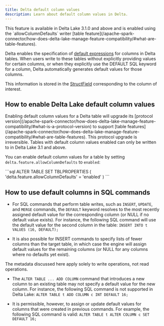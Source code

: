 ```yaml
---
title: Delta default column values
description: Learn about default column values in Delta.
---
```



<Aside type="note">
  This feature is available in Delta Lake 3.1.0 and above and is enabled using
  the `allowColumnDefaults` writer [table
  feature](/apache-spark-connector/how-does-delta-lake-manage-feature-compatibility/#what-are-table-features).
</Aside>

Delta enables the specification of [default expressions](https://github.com/delta-io/delta/blob/master/PROTOCOL.md#default-columns) for columns in Delta tables. When users write to these tables without explicitly providing values for certain columns, or when they explicitly use the DEFAULT SQL keyword for a column, Delta automatically generates default values for those columns.

This information is stored in the [StructField](https://github.com/delta-io/delta/blob/master/PROTOCOL.md#struct-field) corresponding to the column of interest.

## How to enable Delta Lake default column values

<Aside
  type="caution"
  title="Important"
>
  Enabling default column values for a Delta table will upgrade its [protocol
  version](/apache-spark-connector/how-does-delta-lake-manage-feature-compatibility/#what-is-a-protocol-version)
  to support [table
  features](/apache-spark-connector/how-does-delta-lake-manage-feature-compatibility/#what-are-table-features).
  This protocol upgrade is irreversible. Tables with default column values
  enabled can only be written to in Delta Lake 3.1 and above.
</Aside>

You can enable default column values for a table by setting `delta.feature.allowColumnDefaults` to `enabled`:

<Tabs>
  <TabItem label="SQL">
    ```sql
    ALTER TABLE <table_name> SET TBLPROPERTIES (
      'delta.feature.allowColumnDefaults' = 'enabled'
    )
    ```
  </TabItem>
</Tabs>

## How to use default columns in SQL commands

- For SQL commands that perform table writes, such as `INSERT`, `UPDATE`, and `MERGE` commands, the `DEFAULT` keyword resolves to the most recently assigned default value for the corresponding column (or NULL if no default value exists). For instance, the following SQL command will use the default value for the second column in the table: `INSERT INTO t VALUES (16, DEFAULT);`

- It is also possible for INSERT commands to specify lists of fewer columns than the target table, in which case the engine will assign default values for the remaining columns (or NULL for any columns where no defaults yet exist).

<Aside
  type="caution"
  title="Important"
>
  The metadata discussed here apply solely to write operations, not read
  operations.
</Aside>

- The `ALTER TABLE ... ADD COLUMN` command that introduces a new column to an existing table may not specify a default value for the new column. For instance, the following SQL command is not supported in Delta Lake: `ALTER TABLE t ADD COLUMN c INT DEFAULT 16;`

- It is permissible, however, to assign or update default values for columns that were created in previous commands. For example, the following SQL command is valid: `ALTER TABLE t ALTER COLUMN c SET DEFAULT 16;`
